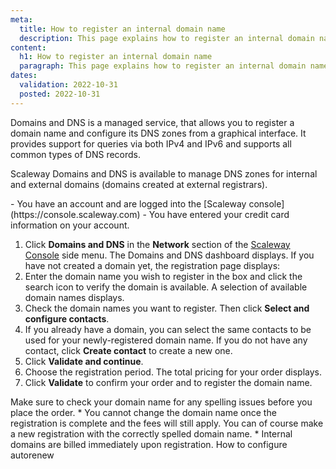 ```yaml
---
meta:
  title: How to register an internal domain name
  description: This page explains how to register an internal domain name with Scaleway Domains and DNS.
content:
  h1: How to register an internal domain name
  paragraph: This page explains how to register an internal domain name with Scaleway Domains and DNS.
dates:
  validation: 2022-10-31
  posted: 2022-10-31
---
```


Domains and DNS is a managed service, that allows you to register a domain name and configure its DNS zones from a graphical interface. It provides support for queries via both IPv4 and IPv6 and supports all common types of DNS records.

Scaleway Domains and DNS is available to manage DNS zones for internal and external domains (domains created at external registrars). 

<Message type="requirement">
  - You have an account and are logged into the [Scaleway console](https://console.scaleway.com) 
  - You have entered your credit card information on your account.
</Message>

1. Click **Domains and DNS** in the **Network** section of the [Scaleway Console](https://console.scaleway.com) side menu. The Domains and DNS dashboard displays. If you have not created a domain yet, the registration page displays:
    <Lightbox src="scaleway-dns-interface.webp" alt="" />
2. Enter the domain name you wish to register in the box and click the search icon to verify the domain is available. A selection of available domain names displays.
3. Check the domain names you want to register. Then click **Select and configure contacts**.
4. If you already have a domain, you can select the same contacts to be used for your newly-registered domain name. If you do not have any contact, click **Create contact** to create a new one. 
5. Click **Validate and continue**.
6. Choose the registration period. The total pricing for your order displays. 
7. Click **Validate** to confirm your order and to register the domain name.

<Message type="important">
  Make sure to check your domain name for any spelling issues before you place the order. 
  * You cannot change the domain name once the registration is complete and the fees will still apply. You can of course make a new registration with the correctly spelled domain name.
  * Internal domains are billed immediately upon registration.
</Message>

<Navigation title="See Also">
  <NextButton to="/network/domains-and-dns/how-to/configure-autorenew/">How to configure autorenew</NextButton>
</Navigation>